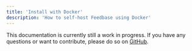 ```yaml
---
title: 'Install with Docker'
description: 'How to self-host Feedbase using Docker'
---
```


This documentation is currently still a work in progress. If you have any questions or want to contribute, please do so on [GitHub](https://feedbase.app/github).